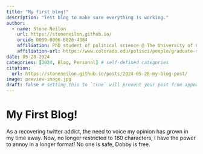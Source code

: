 ```yaml
---
title: "My first blog!"
description: "Test blog to make sure everything is working."
author:
  - name: Stone Neilon
    url: https://stoneneilon.github.io/
    orcid: 0009-0006-6026-4384
    affiliation: PhD student of political science @ The University of Colorado Boulder
    affiliation-url: https://www.colorado.edu/polisci/people/graduate-students/stone-neilon
date: 05-28-2024
categories: [2024, Blog, Personal] # self-defined categories
citation: 
  url: https://stoneneilon.github.io/posts/2024-05-28-my-blog-post/ 
image: preview-image.jpg
draft: false # setting this to `true` will prevent your post from appearing on your listing page until you're ready!
---
```


# My First Blog!

As a recovering twitter addict, the need to voice my opinion has grown in my time away. Now, no longer restricted to 180 characters, I have the power to annoy in a longer format! No one is safe, Dobby is free.
